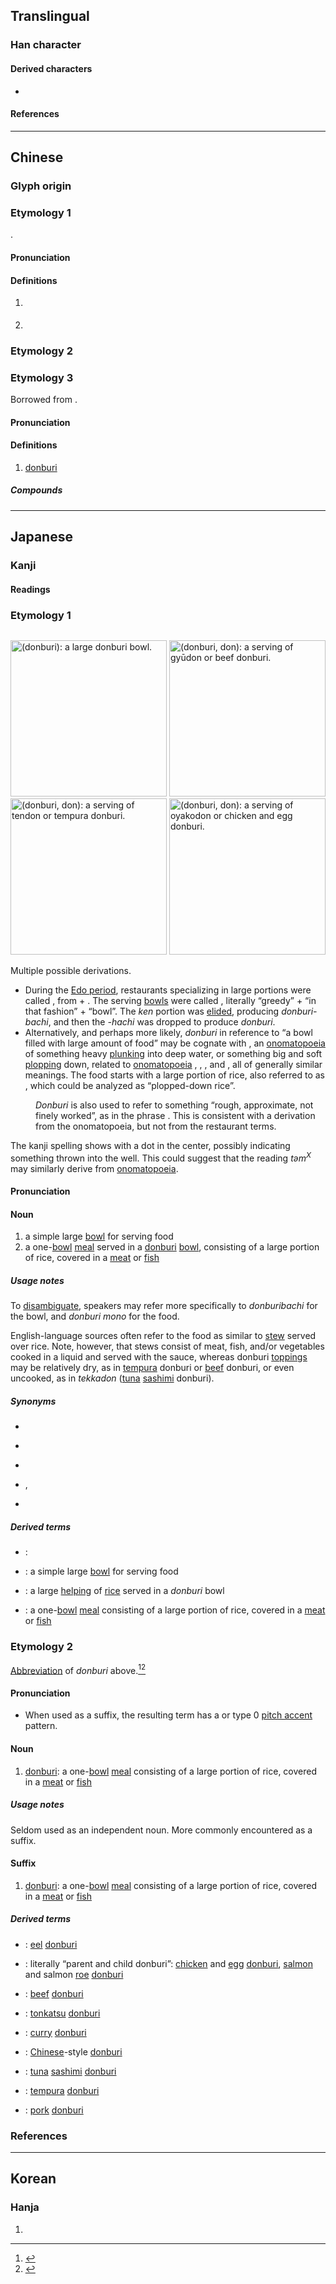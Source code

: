 {{also|井|丹}}
{{character info/new}}
<!-- may be replaced by zh-forms -->
==Translingual==

===Han character===
{{Han char|rn=3|rad=丶|as=04|sn=5|four=55000|canj=TTI|ids=⿴井丶}}

====Derived characters====
* {{l|mul|[[𠛜]], [[㣋]], [[𦓮]], [[𨚢]], [[𤍧]]}}

====References====
{{Han ref|kx=0081.010|dkj=00101|dj=0164.010|hdz=10045.010|uh=4E3C}}

----

==Chinese==
{{zh-wp|zh:丼|yue:丼}}

===Glyph origin===
{{Han etym}}

===Etymology 1===
{{zh-forms}}
{{onomatopoeic|zh}}.

====Pronunciation====
{{zh-pron
|m=dǎn
|c=dam2
|mn=tw:tôm
|mn-t=dom6/dong6
|mc=y
|oc=n,1
|cat=n,pn
}}

====Definitions====
{{zh-hanzi}}

# {{lb|zh|onomatopoeic}} {{n-g|sound of [[toss]]ing something into a [[well]].}}
# {{surname|lang=zh}} <!-- 《集韻·感韻》 丼，姓。 -->

===Etymology 2===
{{zh-see|井|v}}

===Etymology 3===
{{zh-forms}}
Borrowed from {{bor|zh|ja|-}} {{ja-r|丼|どん}}.

====Pronunciation====
{{zh-pron
|m=dōng,dòng
|c=dong1
|cat=n
}}

====Definitions====
{{zh-hanzi}}

# [[donburi]]

=====Compounds=====
{{zh-der|丼物}}

----

==Japanese==

===Kanji===
{{ja-kanji|grade=c|rs=丶04}}

====Readings====
{{ja-readings
|goon=しょう<しやう, とん
|kanon=せい, たん
|kun=どん-, どんぶり-
}}

===Etymology 1===
<div style="float:right;">
{{wikipedia|lang=ja}}
{{wikipedia|Donburi}}
[[File:Donburi-bachi by jetalone in Ginza, Tokyo.jpg|thumb|250px|{{lang|ja|丼}} (''donburi''): a large '''[[donburi]] [[bowl]]'''.]]
{{wikipedia|lang=ja|丼物|丼物 (the food)}}
{{wikipedia|Donburi}}
[[File:Gyudon_by_jetalone_in_Higashi-Ginza,_Tokyo.jpg|thumb|250px|{{lang|ja|丼}} (''donburi'', ''don''): a serving of ''gyū'''don''''' or [[beef]] '''[[donburi]]'''.]]
[[File:Tendon in Tokyo.jpg|thumb|250px|{{lang|ja|丼}} (''donburi'', ''don''): a serving of ''ten'''don''''' or [[tempura]] '''[[donburi]]'''.]]
[[File:Oyakodon_003.jpg|thumb|250px|{{lang|ja|丼}} (''donburi'', ''don''): a serving of ''oyako'''don''''' or [[chicken]] and [[egg]] '''[[donburi]]'''.]]
</div>
{{ja-kanjitab|yomi=k|どんぶり}}
Multiple possible derivations.
* During the [[w:Edo period|Edo period]], restaurants specializing in large portions were called {{m|ja|慳貪屋|tr=kendon'ya}}, from {{m|ja|慳貪|tr=kendon||greedy|pos=in reference to “very hungry”}} + {{m|ja|屋|tr=ya||house, store, restaurant}}. The serving [[bowl]]s were called {{m|ja|慳貪}}{{m|ja|振り}}{{m|ja|鉢|tr=kendon-buri-bachi}}, literally “greedy” + “in that fashion” + “bowl”. The ''ken'' portion was [[elide]]d, producing ''donburi-bachi'', and then the ''-hachi'' was dropped to produce ''donburi''.
* Alternatively, and perhaps more likely, ''donburi'' in reference to “a bowl filled with large amount of food” may be cognate with {{m|ja|どんぶり|tr=donburi}}, an [[onomatopoeia]] of something heavy [[plunk]]ing into deep water, or something big and soft [[plop]]ping down, related to [[onomatopoeia]] {{m|ja|どぶり|tr=doburi}}, {{m|ja|どぶん|tr=dobun}}, {{m|ja|どんぶ|tr=donbu}}, and {{m|ja|どん|tr=don}}, all of generally similar meanings. The food starts with a large portion of rice, also referred to as {{m|ja|丼飯|tr=donburi meshi}}, which could be analyzed as “plopped-down rice”.
: ''Donburi'' is also used to refer to something “rough, approximate, not finely worked”, as in the phrase {{m|ja|丼勘定|tr=donburi kanjō||rough approximation, loose estimate}}. This is consistent with a derivation from the onomatopoeia, but not from the restaurant terms.

The kanji spelling shows {{m|mul|井||a well}} with a dot in the center, possibly indicating something thrown into the well. This could suggest that the {{cog|ltc|-}} reading ''təm<sup>X</sup>'' may similarly derive from [[onomatopoeia]].

====Pronunciation====
{{ja-pron|yomi=k|どんぶり|acc=0|acc_ref=DJR}}

====Noun====
{{ja-noun|どんぶり}}

# a simple large [[bowl]] for serving food
# a one-[[bowl]] [[meal]] served in a [[donburi]] [[bowl]], consisting of a large portion of rice, covered in a [[meat]] or [[fish]]

=====Usage notes=====
To [[disambiguate]], speakers may refer more specifically to ''donburibachi'' for the bowl, and ''donburi mono'' for the food.

English-language sources often refer to the food as similar to [[stew]] served over rice. Note, however, that stews consist of meat, fish, and/or vegetables cooked in a liquid and served with the sauce, whereas donburi [[topping]]s may be relatively dry, as in [[tempura]] donburi or [[beef]] donburi, or even uncooked, as in ''tekkadon'' ([[tuna]] [[sashimi]] donburi).

=====Synonyms=====
{{der-top|Synonyms}}
{{sense|bowl}}
* {{ja-r|丼鉢|どんぶりばち}}
* {{qualifier|smaller bowl}} {{ja-r|茶碗|ちゃわん}}
* {{qualifier|smaller bowl, northern dialect}} {{ja-r|椀子|わんこ}}
* {{qualifier|smaller bowl, usually wooden}} {{ja-r|椀|わん}}, {{ja-r|碗|わん}}
{{sense|food}}
* {{ja-r|丼物|どんぶりもの}}
{{der-bottom}}

=====Derived terms=====
{{der-top}}
* {{ja-r|丼勘定|どんぶり かんじょう}}:
* {{ja-r|丼鉢|どんぶりばち}}: a simple large [[bowl]] for serving food
* {{ja-r|丼飯|どんぶり めし}}: a large [[helping]] of [[rice]] served in a ''donburi'' bowl
* {{ja-r|丼物|どんぶり もの}}: a one-[[bowl]] [[meal]] consisting of a large portion of rice, covered in a [[meat]] or [[fish]]
{{der-bottom}}

===Etymology 2===
{{ja-kanjitab|yomi=k|どん}}
[[abbreviation|Abbreviation]] of ''donburi'' above.<ref name="KDJ">{{R:Kokugo Dai Jiten}}</ref><ref name="DJR">{{R:Daijirin}}</ref>

====Pronunciation====
{{ja-pron|yomi=k|どん|acc=1|acc_ref=DJR}}
* When used as a suffix, the resulting term has a {{m|ja|平板型|tr=heiban-gata||flat type}} or type 0 [[w:Japanese pitch accent|pitch accent]] pattern.

====Noun====
{{ja-noun|どん}}

# [[donburi]]: a one-[[bowl]] [[meal]] consisting of a large portion of rice, covered in a [[meat]] or [[fish]]

=====Usage notes=====
Seldom used as an independent noun. More commonly encountered as a suffix.

====Suffix====
{{ja-pos|suffix|どん}}

# [[donburi]]: a one-[[bowl]] [[meal]] consisting of a large portion of rice, covered in a [[meat]] or [[fish]]

=====Derived terms=====
{{der-top}}
* {{ja-r|鰻丼|うなどん}}: [[eel]] [[donburi]]
* {{ja-r|親子丼|おやこどん}}: literally “parent and child donburi”: [[chicken]] and [[egg]] [[donburi]], [[salmon]] and salmon [[roe]] [[donburi]]
* {{ja-r|牛丼|ぎゅうどん}}: [[beef]] [[donburi]]
* {{ja-r|カツ丼|カツどん}}: [[tonkatsu]] [[donburi]]
* {{ja-r|カレー丼|カレーどん}}: [[curry]] [[donburi]]
* {{ja-r|中華丼|ちゅうかどん}}: [[Chinese]]-style [[donburi]]
* {{ja-r|鉄火丼|てっかどん}}: [[tuna]] [[sashimi]] [[donburi]]
* {{ja-r|天丼|てんどん}}: [[tempura]] [[donburi]]
* {{ja-r|豚丼|ぶたどん}}: [[pork]] [[donburi]]
{{der-bottom}}

===References===
<references/>

----

==Korean==

===Hanja===
{{ko-hanja|hangeul=정|mr=chŏng}}

# {{defn|lang=ko|sort=丶04}}